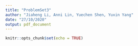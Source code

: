 ```yaml
---
title: "ProblemSet3"
author: "Jiaheng Li, Anni Lin, Yuechen Shen, Yuxin Yang"
date: "27/10/2020"
output: pdf_document
---
```


```r
knitr::opts_chunk$set(echo = TRUE)
```

